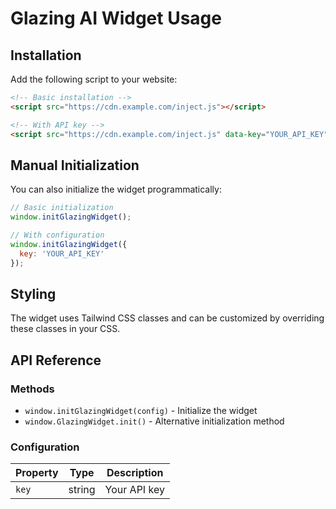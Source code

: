 
<Meta title="Docs/Usage" />

# Glazing AI Widget Usage

## Installation

Add the following script to your website:

```html
<!-- Basic installation -->
<script src="https://cdn.example.com/inject.js"></script>

<!-- With API key -->
<script src="https://cdn.example.com/inject.js" data-key="YOUR_API_KEY"></script>
```

## Manual Initialization

You can also initialize the widget programmatically:

```javascript
// Basic initialization
window.initGlazingWidget();

// With configuration
window.initGlazingWidget({
  key: 'YOUR_API_KEY'
});
```

## Styling

The widget uses Tailwind CSS classes and can be customized by overriding these classes in your CSS.

## API Reference

### Methods

- `window.initGlazingWidget(config)` - Initialize the widget
- `window.GlazingWidget.init()` - Alternative initialization method

### Configuration

| Property | Type | Description |
| -------- | ---- | ----------- |
| `key` | string | Your API key |

